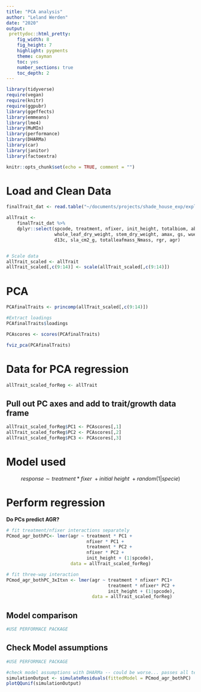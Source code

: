 ```yaml
---
title: "PCA analysis"
author: "Leland Werden"
date: "2020"
output: 
 prettydoc::html_pretty:
    fig_width: 8
    fig_height: 7 
    highlight: pygments
    theme: cayman   
    toc: yes
    number_sections: true
    toc_depth: 2
---
```


```r
library(tidyverse)
require(vegan)
require(knitr)
require(ggpubr)
library(ggeffects)
library(emmeans)
library(lme4)
library(MuMIn)
library(performance)
library(DHARMa)
library(car)
library(janitor)
library(factoextra)
```

```r
knitr::opts_chunk$set(echo = TRUE, comment = "")
```

# Load and Clean Data

```r
finalTrait_dat <- read.table("~/documents/projects/shade_house_exp/exploratory_figures_and_models/data/data_rda_leland.csv", header=TRUE, sep=",", strip.white=TRUE)
```

```r

allTrait <-  
    finalTrait_dat %>%
    dplyr::select(spcode, treatment, nfixer, init_height, totalbiom, above_biom,
                  whole_leaf_dry_weight, stem_dry_weight, amax, gs, wue, 
                  d13c, sla_cm2_g, totalleafmass_Nmass, rgr, agr)


# Scale data
allTrait_scaled <- allTrait
allTrait_scaled[,c(9:14)] <- scale(allTrait_scaled[,c(9:14)])
```


# PCA 

```r
PCAfinalTraits <- princomp(allTrait_scaled[,c(9:14)])
```

```r
#Extract loadings
PCAfinalTraits$loadings 
```

```r
PCAscores <- scores(PCAfinalTraits)
```

```r

fviz_pca(PCAfinalTraits)
```


# Data for PCA regression 
```r
allTrait_scaled_forReg <- allTrait
```

## Pull out PC axes and add to trait/growth data frame
```r
allTrait_scaled_forReg$PC1 <- PCAscores[,1]
allTrait_scaled_forReg$PC2 <- PCAscores[,2]
allTrait_scaled_forReg$PC3 <- PCAscores[,3]
```

# Model used 

$$response\sim treatment*fixer\ + initial\ height\ + random(1|specie)$$

# Perform regression 

__Do PCs predict AGR?__
```r
 
# fit treatment/nfixer interactions separately
PCmod_agr_bothPC<- lmer(agr ~ treatment * PC1 +
                              nfixer * PC1 +
                              treatment * PC2 +
                              nfixer * PC2 +
                              init_height + (1|spcode), 
                        data = allTrait_scaled_forReg)

```

```r
# fit three-way interaction
PCmod_agr_bothPC_3xItxn <- lmer(agr ~ treatment * nfixer* PC1+
                                      treatment * nfixer* PC2 +
                                      init_height + (1|spcode),
                                data = allTrait_scaled_forReg)
```

## Model comparison 
```r
#USE PERFORMACE PACKAGE
```


## Check Model assumptions 
```r
#USE PERFORMACE PACKAGE
```

```r
#check model assumptions with DHARMa -- could be worse... passes all tests so just go with it. 
simulationOutput <- simulateResiduals(fittedModel = PCmod_agr_bothPC)
plotQQunif(simulationOutput) 
```


